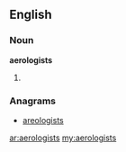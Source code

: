 ==English==
===Noun===
'''aerologists'''
# {{plural of|[[aerologist]]}}

===Anagrams===
* [[areologists#English|areologists]]

[[ar:aerologists]]
[[my:aerologists]]
